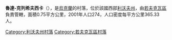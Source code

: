 {{coord|50|4|20|N|23|48|45|E|scale:30000|display=title}}

'''魯達-克列希夫西卡'''（{{lang-uk|Руда-Крехівська}}），是[[烏克蘭|烏克蘭]]的村落，位於該國西部[[利沃夫州|利沃夫州]]，由[[若夫克瓦區|若夫克瓦區]]負責管轄，面積0.75平方公里，2001年人口274，人口密度每平方公里365.33人。

{{DEFAULTSORT:Руда-Крехівська}}
[[Category:利沃夫州村落|Category:利沃夫州村落]]
[[Category:若夫克瓦區村落|Category:若夫克瓦區村落]]


{{Lviv-geo-stub}}